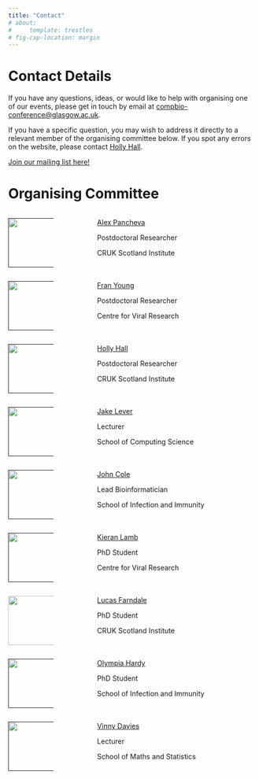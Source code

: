 ```yaml
---
title: "Contact"
# about:
#     template: trestles
# fig-cap-location: margin
---
```


# Contact Details

If you have any questions, ideas, or would like to help with organising one of our events, please get in touch by email at [compbio-conference@glasgow.ac.uk](mailto:compbio-conference@glasgow.ac.uk).

If you have a specific question, you may wish to address it directly to a relevant member of the organising committee below. If you spot any errors on the website, please contact [Holly Hall](mailto:h.hall@crukscotlandinstitute.ac.uk).

[Join our mailing list here!](https://lists.cent.gla.ac.uk/sympa/info/compbio){.btn .btn-primary .btn role="button" data-toggle="tooltip" title="Mailing list"}

# Organising Committee

:::: {.columns}
::: {.column width="20%"}
[![](./assets/img/alex.jpg){width=100}]()
:::

::: {.column width="10%"}
:::

::: {.column width="70%"}
[Alex Pancheva]()

Postdoctoral Researcher

CRUK Scotland Institute
:::
::::

:::: {.columns}
::: {.column width="20%"}
[![](./assets/img/fran.jpg){width=100}]()
:::

::: {.column width="10%"}
:::

::: {.column width="70%"}
[Fran Young]()

Postdoctoral Researcher

Centre for Viral Research
:::
::::

:::: {.columns}
::: {.column width="20%"}
[![](./assets/img/holly.jpg){width=100}]()
:::

::: {.column width="10%"}
:::

::: {.column width="70%"}
[Holly Hall]()

Postdoctoral Researcher

CRUK Scotland Institute
:::
::::

:::: {.columns}
::: {.column width="20%"}
[![](./assets/img/jake.jpg){width=100}]()
:::

::: {.column width="10%"}
:::

::: {.column width="70%"}
[Jake Lever]()

Lecturer

School of Computing Science
:::
::::

:::: {.columns}
::: {.column width="20%"}
[![](./assets/img/john.jpg){width=100}]()
:::

::: {.column width="10%"}
:::

::: {.column width="70%"}
[John Cole]()

Lead Bioinformatician

School of Infection and Immunity
:::
::::

:::: {.columns}
::: {.column width="20%"}
[![](./assets/img/kieran.jpg){width=100}]()
:::

::: {.column width="10%"}
:::

::: {.column width="70%"}
[Kieran Lamb]()

PhD Student

Centre for Viral Research
:::
::::

:::: {.columns}
::: {.column width="20%"}
[![](./assets/img/lucas.jpg){width=100}](https://lucasfarndale.github.io)
:::

::: {.column width="10%"}
:::

::: {.column width="70%"}
[Lucas Farndale](lucasfarndale.github.io)

PhD Student

CRUK Scotland Institute
:::
::::

:::: {.columns}
::: {.column width="20%"}
[![](./assets/img/olympia.jpg){width=100}]()
:::

::: {.column width="10%"}
:::

::: {.column width="70%"}
[Olympia Hardy]()

PhD Student

School of Infection and Immunity
:::
::::

:::: {.columns}
::: {.column width="20%"}
[![](./assets/img/vinny.jpg){width=100}]()
:::

::: {.column width="10%"}
:::

::: {.column width="70%"}
[Vinny Davies]()

Lecturer

School of Maths and Statistics
:::
::::
